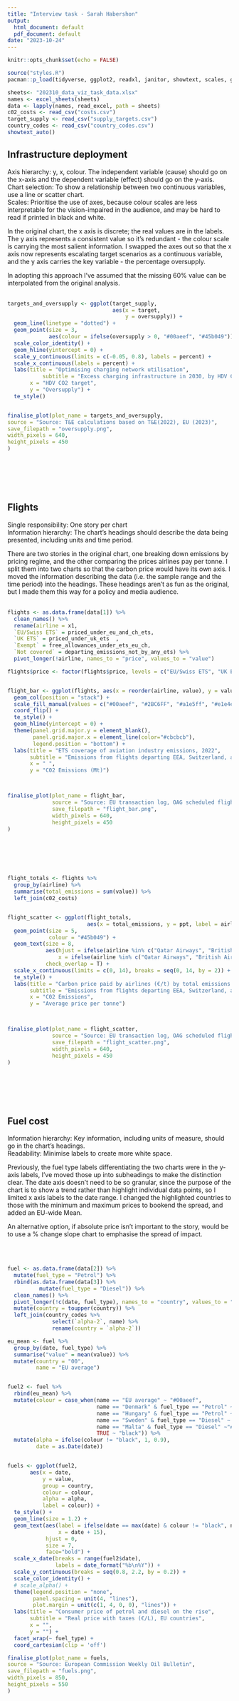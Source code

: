 ```yaml
---
title: "Interview task - Sarah Habershon"
output:
  html_document: default
  pdf_document: default
date: "2023-10-24"
---
```


```r
knitr::opts_chunk$set(echo = FALSE)

source("styles.R")
pacman::p_load(tidyverse, ggplot2, readxl, janitor, showtext, scales, ggtern, lubridate)

sheets<- "202310_data_viz_task_data.xlsx"
names <- excel_sheets(sheets)
data <- lapply(names, read_excel, path = sheets)
c02_costs <- read_csv("costs.csv")
target_supply <- read_csv("supply_targets.csv")
country_codes <- read_csv("country_codes.csv")
showtext_auto()

```


## Infrastructure deployment

Axis hierarchy: y, x, colour. The independent variable (cause) should go on the x-axis and the dependent variable (effect) should go on the y-axis.<br>
Chart selection: To show a relationship between two continuous variables, use a line or scatter chart.<br>
Scales: Prioritise the use of axes, because colour scales are less interpretable for the vision-impaired in the audience, and may be hard to read if printed in black and white.

In the original chart, the x axis is discrete; the real values are in the labels. The y axis represents a consistent value so it's redundant - the colour scale is carrying the most salient information. I swapped the axes out so that the x axis now represents escalating target scenarios as a continuous variable, and the y axis carries the key variable - the percentage oversupply.

In adopting this approach I've assumed that the missing 60% value can be interpolated from the original analysis.
<br>
<br>

```r


targets_and_oversupply <- ggplot(target_supply,
                                 aes(x = target,
                                     y = oversupply)) +
  geom_line(linetype = "dotted") +
  geom_point(size = 3,
             aes(colour = ifelse(oversupply > 0, "#00aeef", "#45b049"))) +
  scale_color_identity() +
  geom_hline(yintercept = 0) +
  scale_y_continuous(limits = c(-0.05, 0.8), labels = percent) +
  scale_x_continuous(labels = percent) +
  labs(title = "Optimising charging network utilisation",
           subtitle = "Excess charging infrastructure in 2030, by HDV CO2 standard scenario",
       x = "HDV CO2 target",
       y = "Oversupply") +
  te_style()


finalise_plot(plot_name = targets_and_oversupply,
source = "Source: T&E calculations based on T&E(2022), EU (2023)",
save_filepath = "oversupply.png",
width_pixels = 640,
height_pixels = 450
)


``` 

<br>
<br>
<br>
<br>
  
## Flights

Single responsibility: One story per chart<br>
Information hierarchy: The chart's headings should describe the data being presented, including units and time period.

There are two stories in the original chart, one breaking down emissions by pricing regime, and the other comparing the prices airlines pay per tonne. I split them into two charts so that the carbon price would have its own axis. I moved the information describing the data (i.e. the sample range and the time period) into the headings. These headings aren't as fun as the original, but I made them this way for a policy and media audience.
<br>
<br>
```r


flights <- as.data.frame(data[1]) %>%
  clean_names() %>%
  rename(airline = x1,
  `EU/Swiss ETS` = priced_under_eu_and_ch_ets,
  `UK ETS` = priced_under_uk_ets  ,
  `Exempt` = free_allowances_under_ets_eu_ch,
  `Not covered` = departing_emissions_not_by_any_ets) %>%
  pivot_longer(!airline, names_to = "price", values_to = "value")

flights$price <- factor(flights$price, levels = c("EU/Swiss ETS", "UK ETS", "Exempt", "Not covered"))


flight_bar <- ggplot(flights, aes(x = reorder(airline, value), y = value, group = airline,  fill = price)) +
  geom_col(position = "stack") +
  scale_fill_manual(values = c("#00aeef", "#2BC6FF", "#a1e5ff", "#e1e4e6")) +
  coord_flip() +
  te_style() +
  geom_hline(yintercept = 0) +
  theme(panel.grid.major.y = element_blank(),
        panel.grid.major.x = element_line(color="#cbcbcb"),
        legend.position = "bottom") +
  labs(title = "ETS coverage of aviation industry emissions, 2022",
       subtitle = "Emissions from flights departing EEA, Switzerland, and the UK, by ETS coverage",
       x = " ",
       y = "C02 Emissions (Mt)")



finalise_plot(plot_name = flight_bar,
              source = "Source: EU transaction log, OAG scheduled flight data, Ember. 'Exempt' refers to free emissions allowances under the EU/Swiss ETS.",
              save_filepath = "flight_bar.png",
              width_pixels = 640,
              height_pixels = 450
)

```
<br>
<br>
<br>
<br>
```r


flight_totals <- flights %>%
  group_by(airline) %>%
  summarise(total_emissions = sum(value)) %>%
  left_join(c02_costs)


flight_scatter <- ggplot(flight_totals,
                         aes(x = total_emissions, y = ppt, label = airline)) +
  geom_point(size = 5,
             colour = "#45b049") +
  geom_text(size = 8,
            aes(hjust = ifelse(airline %in% c("Qatar Airways", "British Airways"),1,0),
                x = ifelse(airline %in% c("Qatar Airways", "British Airways"),total_emissions-0.3,total_emissions+0.3)),
            check_overlap = T) +
  scale_x_continuous(limits = c(0, 14), breaks = seq(0, 14, by = 2)) +
  te_style() +
  labs(title = "Carbon price paid by airlines (€/t) by total emissions (Mt), 2022",
       subtitle = "Emissions from flights departing EEA, Switzerland, and the UK",
       x = "C02 Emissions",
       y = "Average price per tonne") 



finalise_plot(plot_name = flight_scatter,
              source = "Source: EU transaction log, OAG scheduled flight data, Ember",
              save_filepath = "flight_scatter.png",
              width_pixels = 640,
              height_pixels = 450
)


```

<br>
<br>
<br>
<br>
  
## Fuel cost

Information hierarchy: Key information, including units of measure, should go in the chart's headings.<br>
Readability: Minimise labels to create more white space.
  
Previously, the fuel type labels differentiating the two charts were in the y-axis labels, I've moved those up into subheadings to make the distinction clear. The date axis doesn't need to be so granular, since the purpose of the chart is to show a trend rather than highlight individual data points, so I limited x axis labels to the date range. I changed the highlighted countries to those with the minimum and maximum prices to bookend the spread, and added an EU-wide Mean.

An alternative option, if absolute price isn't important to the story, would be to use a % change slope chart to emphasise the spread of impact.

<br>
<br>
```r

fuel <- as.data.frame(data[2]) %>%
  mutate(fuel_type = "Petrol") %>%
  rbind(as.data.frame(data[3]) %>%
          mutate(fuel_type = "Diesel")) %>%
  clean_names() %>%
  pivot_longer(!c(date, fuel_type), names_to = "country", values_to = "value") %>%
  mutate(country = toupper(country)) %>%
  left_join(country_codes %>% 
              select(`alpha-2`, name) %>%
              rename(country = `alpha-2`))

eu_mean <- fuel %>%
  group_by(date, fuel_type) %>%
  summarise("value" = mean(value)) %>%
  mutate(country = "00",
         name = "EU average")


fuel2 <- fuel %>%
  rbind(eu_mean) %>%
  mutate(colour = case_when(name == "EU average" ~ "#00aeef",
                            name == "Denmark" & fuel_type == "Petrol" ~ "#649565", #max petrol
                            name == "Hungary" & fuel_type == "Petrol" ~ "#45b049", #min petrol
                            name == "Sweden" & fuel_type == "Diesel" ~ "#649565", #max Diesel
                            name == "Malta" & fuel_type == "Diesel" ~"#45b049", #min diesel
                            TRUE ~ "black")) %>%
  mutate(alpha = ifelse(colour != "black", 1, 0.9),
         date = as.Date(date)) 


fuels <- ggplot(fuel2, 
       aes(x = date,
           y = value,
           group = country,
           colour = colour,
           alpha = alpha,
           label = colour)) +
  te_style() +
  geom_line(size = 1.2) +
  geom_text(aes(label = ifelse(date == max(date) & colour != "black", name, NA),
                x = date + 15),
            hjust = 0, 
            size = 7,
            face="bold") +
  scale_x_date(breaks = range(fuel2$date), 
               labels = date_format("%b\n%Y")) +
  scale_y_continuous(breaks = seq(0.8, 2.2, by = 0.2)) +
  scale_color_identity() +
  # scale_alpha() +
  theme(legend.position = "none",
        panel.spacing = unit(4, "lines"),
        plot.margin = unit(c(1, 4, 0, 0), "lines")) +
  labs(title = "Consumer price of petrol and diesel on the rise",
       subtitle = "Real price with taxes (€/L), EU countries",
       x = "",
       y = "") +
  facet_wrap(~ fuel_type) +
  coord_cartesian(clip = 'off')

finalise_plot(plot_name = fuels,
source = "Source: European Commission Weekly Oil Bulletin",
save_filepath = "fuels.png",
width_pixels = 850,
height_pixels = 550
)


``` 


